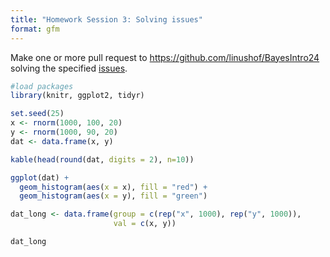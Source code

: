 ```yaml
---
title: "Homework Session 3: Solving issues"
format: gfm
---
```


Make one or more pull request to <https://github.com/linushof/BayesIntro24> solving the specified [issues](https://github.com/linushof/BayesIntro24/issues).


```r
#load packages
library(knitr, ggplot2, tidyr)
```

```r
set.seed(25)
x <- rnorm(1000, 100, 20)
y <- rnorm(1000, 90, 20)
dat <- data.frame(x, y)
```

```r
kable(head(round(dat, digits = 2), n=10))
```

```r
ggplot(dat) +
  geom_histogram(aes(x = x), fill = "red") + 
  geom_histogram(aes(x = y), fill = "green")
```

```r
dat_long <- data.frame(group = c(rep("x", 1000), rep("y", 1000)), 
                       val = c(x, y))
```

```r
dat_long
```
